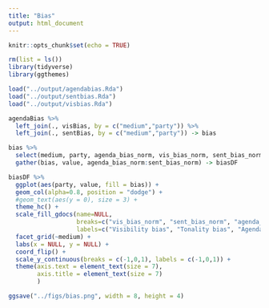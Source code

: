 ```yaml
---
title: "Bias"
output: html_document
---
```


```r
knitr::opts_chunk$set(echo = TRUE)
```

```r
rm(list = ls())
library(tidyverse)
library(ggthemes)
```

```r
load("../output/agendabias.Rda")
load("../output/sentbias.Rda")
load("../output/visbias.Rda")

agendaBias %>%
  left_join(., visBias, by = c("medium","party")) %>%
  left_join(., sentBias, by = c("medium","party")) -> bias
```

```r
bias %>%
  select(medium, party, agenda_bias_norm, vis_bias_norm, sent_bias_norm) %>%
  gather(bias, value, agenda_bias_norm:sent_bias_norm) -> biasDF
```

```r
biasDF %>%
  ggplot(aes(party, value, fill = bias)) +
  geom_col(alpha=0.8, position = "dodge") +
  #geom_text(aes(y = 0), size = 3) +
  theme_hc() +
  scale_fill_gdocs(name=NULL,
                   breaks=c("vis_bias_norm", "sent_bias_norm", "agenda_bias_norm"),
                   labels=c("Visibility bias", "Tonality bias", "Agenda bias")) +
  facet_grid(~medium) +
  labs(x = NULL, y = NULL) +
  coord_flip() +
  scale_y_continuous(breaks = c(-1,0,1), labels = c(-1,0,1)) +
  theme(axis.text = element_text(size = 7),
        axis.title = element_text(size = 7)
        )

ggsave("../figs/bias.png", width = 8, height = 4)
```